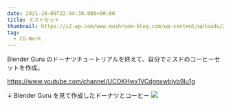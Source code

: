 ```yaml
---
date: 2021-10-09T22:44:38.000+00:00
title: ミスドセット
thumbnail: https://i2.wp.com/www.mushroom-blog.com/wp-content/uploads/2021/10/mister-donut-coffee-set.png?w=1920&ssl=1
tag:
  - CG-Work
---
```


Blender Guru のドーナツチュートリアルを終えて、自分でミスドのコーヒーセットを作成。

https://www.youtube.com/channel/UCOKHwx1VCdgnxwbjyb9Iu1g

↓ Blender Guru を見て作成したドーナツとコーヒー
![](https://i1.wp.com/www.mushroom-blog.com/wp-content/uploads/2021/10/donut-process.png?w=2280&ssl=1)
